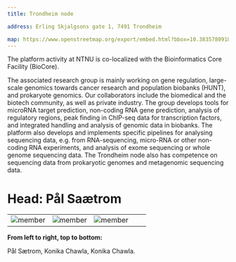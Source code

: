 ---
title: Trondheim node

address: Erling Skjalgsons gate 1, 7491 Trondheim

map: https://www.openstreetmap.org/export/embed.html?bbox=10.38357809185982%2C63.41694633736231%2C10.394768267869951%2C63.42271667428782&layer=mapnik&marker=63.419451681013936%2C10.391073179864883
---


The platform activity at NTNU is co-localized with the Bio­informatics Core Facility (BioCore).

The associated research group is mainly working on gene regulation, large-scale genomics towards cancer research and population bio­banks (HUNT), and prokaryote genomics. Our collaborators include the biomedical and the biotech community, as well as private industry. The group develops tools for microRNA target prediction, non-coding RNA gene prediction, analysis of regulatory regions, peak finding in ChIP-seq data for transcription factors, and integrated handling and analysis of genomic data in biobanks. The platform also develops and implements specific pipelines for analysing sequencing data, e.g. from RNA-sequencing, micro-RNA or other non-coding RNA experiments, and analysis of exome sequencing or whole genome sequencing data. The Trondheim node also has competence on sequencing data from prokaryotic genomes and metagenomic sequencing data.
<br />
# **Head: Pål Saætrom**


||||||
:-:|:-:|:-:|:-:|:-:
![member](../../assets/people/paal-saetrom.png)  | ![member](../../assets/people/konika-chawla.jpg) |![member](../../assets/people/kjetil_klepper.jpg) 


**From left to right, top to bottom:**

Pål Sætrom, Konika Chawla, Konika Chawla.
